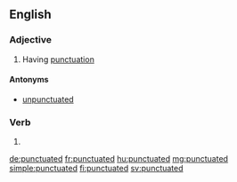 ==English==

===Adjective===
{{en-adj}}

# Having [[punctuation]]

====Antonyms====
*[[unpunctuated]]

===Verb===
{{head|en}}

# {{en-past of|punctuate}}

[[de:punctuated]]
[[fr:punctuated]]
[[hu:punctuated]]
[[mg:punctuated]]
[[simple:punctuated]]
[[fi:punctuated]]
[[sv:punctuated]]